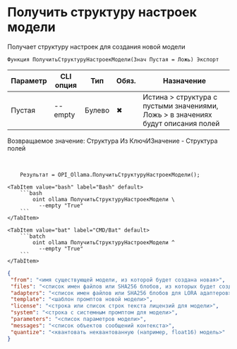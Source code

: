﻿---
sidebar_position: 11
description: Получить структуру настроек модели и другие функции для работы с Ollama в Открытом пакете интеграций - бесплатной open-source библиотеке интеграций для 1С:Предприятие 8, OneScript и CLI
keywords: [1C, 1С, 1С:Предприятие, 1С:Предприятие 8.3, API, Интеграция, Сервисы, Обмен, OneScript, CLI, Ollama]
---


# Получить структуру настроек модели
 Получает структуру настроек для создания новой модели



`Функция ПолучитьСтруктуруНастроекМодели(Знач Пустая = Ложь) Экспорт`

  | Параметр | CLI опция | Тип | Обяз. | Назначение |
  |-|-|-|-|-|
  | Пустая | --empty | Булево | &#x2716; | Истина > структура с пустыми значениями, Ложь > в значениях будут описания полей |

  
  Возвращаемое значение:   Структура Из КлючИЗначение - Структура полей

<br/>




```bsl title="Пример использования для 1С:Предприятие/OneScript"
    Результат = OPI_Ollama.ПолучитьСтруктуруНастроекМодели();
```
    

 <Tabs>
  
    <TabItem value="bash" label="Bash" default>
        ```bash
            oint ollama ПолучитьСтруктуруНастроекМодели \
              --empty "True"
        ```
    </TabItem>
  
    <TabItem value="bat" label="CMD/Bat" default>
        ```batch
            oint ollama ПолучитьСтруктуруНастроекМодели ^
              --empty "True"
        ```
    </TabItem>
</Tabs>


```json title="Результат"
{
 "from": "<имя существующей модели, из которой будет создана новая>",
 "files": "<список имен файлов или SHA256 блобов, из которых будет создана модель>",
 "adapters": "<список имен файлов или SHA256 блобов для LORA адаптеров>",
 "template": "<шаблон промптов новой модели>",
 "license": "<строка или список строк текста лицензий для модели>",
 "system": "<строка с системным промптом для модели>",
 "parameters": "<список параметров модели>",
 "messages": "<список объектов сообщений контекста>",
 "quantize": "<квантовать неквантованную (например, float16) модель>"
}
```
